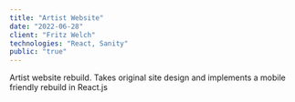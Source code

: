 ```yaml
---
title: "Artist Website"
date: "2022-06-28"
client: "Fritz Welch"
technologies: "React, Sanity"
public: "true"
---
```


Artist website rebuild. Takes original site design and implements a mobile friendly rebuild in React.js  